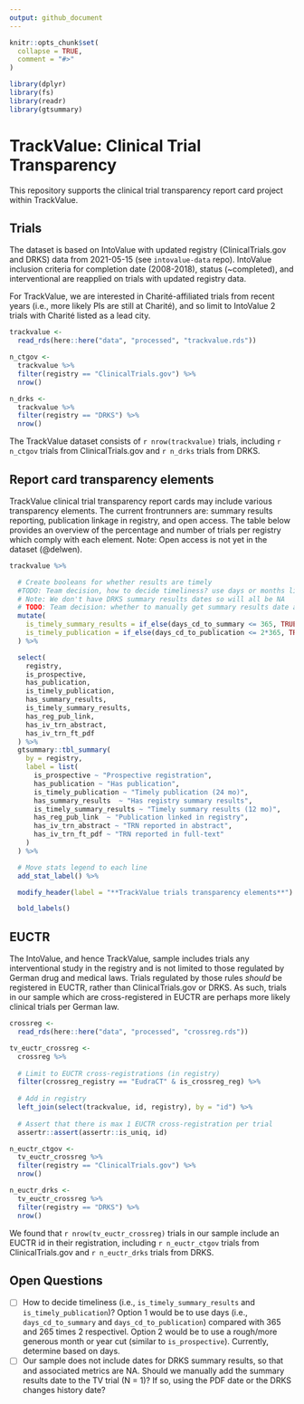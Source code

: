 ```yaml
---
output: github_document
---
```


<!-- README.md is generated from README.Rmd. Please edit that file -->

```r
knitr::opts_chunk$set(
  collapse = TRUE,
  comment = "#>"
)

library(dplyr)
library(fs)
library(readr)
library(gtsummary)
```

# TrackValue: Clinical Trial Transparency

This repository supports the clinical trial transparency report card project within TrackValue.

## Trials

The dataset is based on IntoValue with updated registry (ClinicalTrials.gov and DRKS) data from 2021-05-15 (see `intovalue-data` repo). IntoValue inclusion criteria for completion date (2008-2018), status (~completed), and interventional are reapplied on trials with updated registry data.

For TrackValue, we are interested in Charité-affiliated trials from recent years (i.e., more likely PIs are still at Charité), and so limit to IntoValue 2 trials with Charité listed as a lead city.

```r

trackvalue <-
  read_rds(here::here("data", "processed", "trackvalue.rds"))

n_ctgov <-
  trackvalue %>% 
  filter(registry == "ClinicalTrials.gov") %>% 
  nrow()

n_drks <-
  trackvalue %>% 
  filter(registry == "DRKS") %>% 
  nrow()
```

The TrackValue dataset consists of `r nrow(trackvalue)` trials, including `r n_ctgov` trials from ClinicalTrials.gov and `r n_drks` trials from DRKS.


## Report card transparency elements
TrackValue clinical trial transparency report cards may include various transparency elements. The current frontrunners are: summary results reporting, publication linkage in registry, and open access. The table below provides an overview of the percentage and number of trials per registry which comply with each element.
Note: Open access is not yet in the dataset (@delwen).

```r

trackvalue %>%

  # Create booleans for whether results are timely
  #TODO: Team decision, how to decide timeliness? use days or months like with is_prospective? For now use days but may not be the keeper
  # Note: We don't have DRKS summary results dates so will all be NA
  # TODO: Team decision: whether to manually get summary results date and whether from pdf or history. N = 1 in our sample!
  mutate(
    is_timely_summary_results = if_else(days_cd_to_summary <= 365, TRUE, FALSE),
    is_timely_publication = if_else(days_cd_to_publication <= 2*365, TRUE, FALSE)
  ) %>%

  select(
    registry,
    is_prospective,
    has_publication,
    is_timely_publication,
    has_summary_results,
    is_timely_summary_results,
    has_reg_pub_link,
    has_iv_trn_abstract,
    has_iv_trn_ft_pdf
  ) %>%
  gtsummary::tbl_summary(
    by = registry,
    label = list(
      is_prospective ~ "Prospective registration",
      has_publication ~ "Has publication",
      is_timely_publication ~ "Timely publication (24 mo)",
      has_summary_results  ~ "Has registry summary results",
      is_timely_summary_results ~ "Timely summary results (12 mo)",
      has_reg_pub_link  ~ "Publication linked in registry",
      has_iv_trn_abstract ~ "TRN reported in abstract",
      has_iv_trn_ft_pdf ~ "TRN reported in full-text"
    )
  ) %>%

  # Move stats legend to each line
  add_stat_label() %>%

  modify_header(label = "**TrackValue trials transparency elements**") %>%

  bold_labels()

```


## EUCTR
The IntoValue, and hence TrackValue, sample includes trials any interventional study in the registry and is not limited to those regulated by German drug and medical laws. Trials regulated by those rules *should* be registered in EUCTR, rather than ClinicalTrials.gov or DRKS. As such, trials in our sample which are cross-registered in EUCTR are perhaps more likely clinical trials per German law.

```r

crossreg <-
  read_rds(here::here("data", "processed", "crossreg.rds"))

tv_euctr_crossreg <-
  crossreg %>%
  
  # Limit to EUCTR cross-registrations (in registry)
  filter(crossreg_registry == "EudraCT" & is_crossreg_reg) %>%
  
  # Add in registry
  left_join(select(trackvalue, id, registry), by = "id") %>% 
  
  # Assert that there is max 1 EUCTR cross-registration per trial
  assertr::assert(assertr::is_uniq, id)

n_euctr_ctgov <-
  tv_euctr_crossreg %>% 
  filter(registry == "ClinicalTrials.gov") %>% 
  nrow()

n_euctr_drks <-
  tv_euctr_crossreg %>% 
  filter(registry == "DRKS") %>% 
  nrow()

```
We found that `r nrow(tv_euctr_crossreg)` trials in our sample include an EUCTR id in their registration, including `r n_euctr_ctgov` trials from ClinicalTrials.gov and `r n_euctr_drks` trials from DRKS.

## Open Questions
- [ ] How to decide timeliness (i.e., `is_timely_summary_results` and `is_timely_publication`)? Option 1 would be to use days (i.e., `days_cd_to_summary` and `days_cd_to_publication`) compared with 365 and 265 times 2 respectivel. Option 2 would be to use a rough/more generous month or year cut (similar to `is_prospective`). Currently, determine based on days.
- [ ] Our sample does not include dates for DRKS summary results, so that and associated metrics are NA. Should we manually add the summary results date to the TV trial (N = 1)? If so, using the PDF date or the DRKS changes history date?
